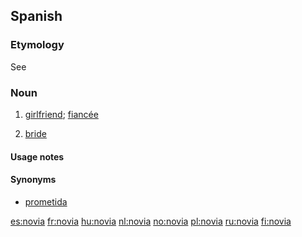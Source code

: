 ==Spanish==
===Etymology===
See {{term|novio|lang=es}}

===Noun===
{{es-noun-mf|m=novio}}

# {{feminine of|novio}} [[girlfriend]]; [[fiancée]]
# {{context|wedding}} {{feminine of|novio}} [[bride]]

====Usage notes====
{{es-note-noun-mf|novio}}

====Synonyms====
*[[prometida]] {{f}}

[[es:novia]]
[[fr:novia]]
[[hu:novia]]
[[nl:novia]]
[[no:novia]]
[[pl:novia]]
[[ru:novia]]
[[fi:novia]]